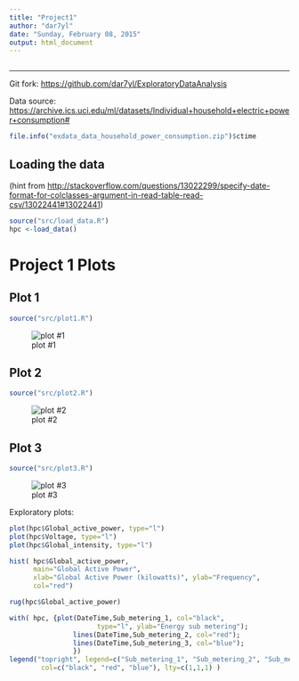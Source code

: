 ```yaml
---
title: "Project1"
author: "dar7yl"
date: "Sunday, February 08, 2015"
output: html_document
---
```

```r
```

---
 Git fork: <https://github.com/dar7yl/ExploratoryDataAnalysis>

 Data source: <https://archive.ics.uci.edu/ml/datasets/Individual+household+electric+power+consumption#>
 
```r
file.info("exdata_data_household_power_consumption.zip")$ctime
```

## Loading the data
(hint from <http://stackoverflow.com/questions/13022299/specify-date-format-for-colclasses-argument-in-read-table-read-csv/13022441#13022441>)
```r

source("src/load_data.R")
hpc <-load_data()

```
# Project 1 Plots

## Plot 1
```r
source("src/plot1.R")
```
![plot #1](figure/plot1.png) 

## Plot 2
```r
source("src/plot2.R")
```
![plot #2](figure/plot2.png) 

## Plot 3
```r
source("src/plot3.R")
```
![plot #3](figure/plot3.png) 

Exploratory plots:

```r
plot(hpc$Global_active_power, type="l")
plot(hpc$Voltage, type="l")
plot(hpc$Global_intensity, type="l")

hist( hpc$Global_active_power,
	  main="Global Active Power",
	  xlab="Global Active Power (kilowatts)", ylab="Frequency", 
	  col="red")

rug(hpc$Global_active_power)

with( hpc, {plot(DateTime,Sub_metering_1, col="black", 
					  type="l", ylab="Energy sub metering"); 
				lines(DateTime,Sub_metering_2, col="red"); 
				lines(DateTime,Sub_metering_3, col="blue");
				})
legend("topright", legend=c("Sub_metering_1", "Sub_metering_2", "Sub_metering_3"),
		col=c("black", "red", "blue"), lty=c(1,1,1) )
```

